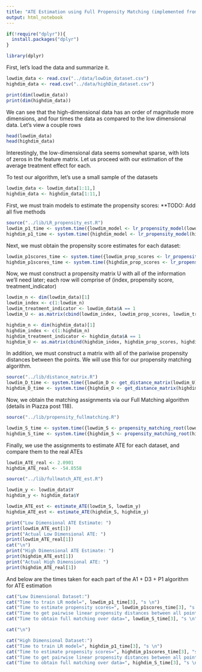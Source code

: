 ```yaml
---
title: "ATE Estimation using Full Propensity Matching (implemented from scratch) and Linear Propensity Scoring"
output: html_notebook
---
```



```r
if(!require("dplyr")){
  install.packages("dplyr")
}

library(dplyr)
```


First, let's load the data and summarize it.
```r
lowdim_data <- read.csv("../data/lowDim_dataset.csv")
highdim_data <- read.csv("../data/highDim_dataset.csv")

print(dim(lowdim_data))
print(dim(highdim_data))
```

We can see that the high-dimensional data has an order of magnitude more dimensions, and four times the data as compared to the low dimensional data. Let's view a couple rows

```r
head(lowdim_data)
head(highdim_data)
```

Interestingly, the low-dimensional data seems somewhat sparse, with lots of zeros in the feature matrix. Let us proceed with our estimation of the average treatment effect for each.

To test our algorithm, let's use a small sample of the datasets
```r
lowdim_data <- lowdim_data[1:11,]
highdim_data <- highdim_data[1:11,]
```



First, we must train models to estimate the propensity scores:
**TODO: Add all five methods
```r
source("../lib/LR_propensity_est.R")
lowdim_p1_time <- system.time({lowdim_model <- lr_propensity_model(lowdim_data);})
highdim_p1_time <- system.time({highdim_model <- lr_propensity_model(highdim_data);})
```


Next, we must obtain the propensity score estimates for each dataset:
```r
lowdim_p1scores_time <- system.time({lowdim_prop_scores <- lr_propensity(lowdim_data, lowdim_model);})
highdim_p1scores_time <- system.time({highdim_prop_scores <- lr_propensity(highdim_data, highdim_model);})

```


Now, we must construct a propensity matrix U with all of the information we'll need later; each row will comprise of (index, propensity score, treatment_indicator)
```r
lowdim_n <- dim(lowdim_data)[1]
lowdim_index <- c(1:lowdim_n)
lowdim_treatment_indicator <- lowdim_data$A == 1
lowdim_U <- as.matrix(cbind(lowdim_index, lowdim_prop_scores, lowdim_treatment_indicator))

highdim_n <- dim(highdim_data)[1]
highdim_index <- c(1:highdim_n)
highdim_treatment_indicator <- highdim_data$A == 1
highdim_U <- as.matrix(cbind(highdim_index, highdim_prop_scores, highdim_treatment_indicator))
```


In addition, we must construct a matrix with all of the pariwise propensity distances between the points. We will use this for our propensity matching algorithm.

```r
source("../lib/distance_matrix.R")
lowdim_D_time <- system.time({lowdim_D <- get_distance_matrix(lowdim_U);})
highdim_D_time <- system.time({highdim_D <- get_distance_matrix(highdim_U);})
```


Now, we obtain the matching assignments via our Full Matching algorithm (details in Piazza post 118).

```r
source("../lib/propensity_fullmatching.R")

lowdim_S_time <- system.time({lowdim_S <- propensity_matching_root(lowdim_U, lowdim_D);})
highdim_S_time <- system.time({highdim_S <- propensity_matching_root(highdim_U, highdim_D);})
```

Finally, we use the assignments to estimate ATE for each dataset, and compare them to the real ATEs

```r
lowdim_ATE_real <- 2.0901
highdim_ATE_real <- -54.8558

source("../lib/fullmatch_ATE_est.R")

lowdim_y <- lowdim_data$Y
highdim_y <- highdim_data$Y

lowdim_ATE_est <- estimate_ATE(lowdim_S, lowdim_y)
highdim_ATE_est <- estimate_ATE(highdim_S, highdim_y)
```

```r
print("Low Dimensional ATE Estimate: ")
print(lowdim_ATE_est[1])
print("Actual Low Dimensional ATE: ")
print(lowdim_ATE_real[1])
cat("\n")
print("High Dimensional ATE Estimate: ")
print(highdim_ATE_est[1])
print("Actual High Dimensional ATE: ")
print(highdim_ATE_real[1])
```

And below are the times taken for each part of the A1 + D3 + P1 algorithm for ATE estimation

```r
cat("Low Dimensional Dataset:")
cat("Time to train LR model=", lowdim_p1_time[3], "s \n")
cat("Time to estimate propensity scores=", lowdim_p1scores_time[3], "s \n")
cat("Time to get pairwise linear propensity distances between all points=", lowdim_D_time[3], "s \n")
cat("Time to obtain full matching over data=", lowdim_S_time[3], "s \n")

cat("\n")

cat("High Dimensional Dataset:")
cat("Time to train LR model=", highdim_p1_time[3], "s \n")
cat("Time to estimate propensity scores=", highdim_p1scores_time[3], "s \n")
cat("Time to get pairwise linear propensity distances between all points=", highdim_D_time[3], "s \n")
cat("Time to obtain full matching over data=", highdim_S_time[3], "s \n")
```













